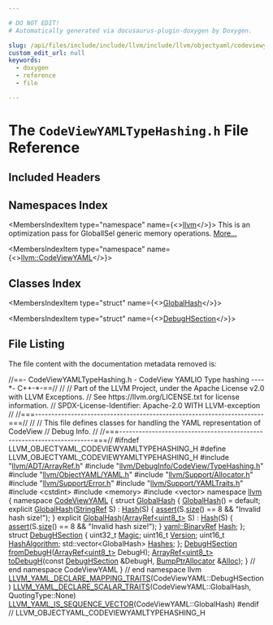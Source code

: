 ```yaml
---

# DO NOT EDIT!
# Automatically generated via docusaurus-plugin-doxygen by Doxygen.

slug: /api/files/include/include/llvm/include/llvm/objectyaml/codeviewyamltypehashing-h
custom_edit_url: null
keywords:
  - doxygen
  - reference
  - file

---
```





# The `CodeViewYAMLTypeHashing.h` File Reference

<DoxygenPage pluginConfig={pluginConfig}>



## Included Headers

<IncludesList>
<IncludesListItem
  filePath="llvm/ADT/ArrayRef.h"
  permalink="/docs/api/files/include/include/llvm/include/llvm/adt/arrayref-h"
  isLocal="true" />
<IncludesListItem
  filePath="llvm/DebugInfo/CodeView/TypeHashing.h"
  permalink="/docs/api/files/include/include/llvm/include/llvm/debuginfo/include/llvm/debuginfo/codeview/typehashing-h"
  isLocal="true" />
<IncludesListItem
  filePath="llvm/ObjectYAML/YAML.h"
  permalink="/docs/api/files/include/include/llvm/include/llvm/objectyaml/yaml-h"
  isLocal="true" />
<IncludesListItem
  filePath="llvm/Support/Allocator.h"
  permalink="/docs/api/files/include/include/llvm/include/llvm/support/allocator-h"
  isLocal="true" />
<IncludesListItem
  filePath="llvm/Support/Error.h"
  permalink="/docs/api/files/include/include/llvm/include/llvm/support/error-h"
  isLocal="true" />
<IncludesListItem
  filePath="llvm/Support/YAMLTraits.h"
  permalink="/docs/api/files/include/include/llvm/include/llvm/support/yamltraits-h"
  isLocal="true" />
<IncludesListItem
  filePath="cstdint"
  permalink=""
  isLocal="false" />
<IncludesListItem
  filePath="memory"
  permalink=""
  isLocal="false" />
<IncludesListItem
  filePath="vector"
  permalink=""
  isLocal="false" />
</IncludesList>

## Namespaces Index

<MembersIndex>

<MembersIndexItem
  type="namespace"
  name={<><a href="/docs/api/namespaces/llvm">llvm</a></>}>
This is an optimization pass for GlobalISel generic memory operations. <a href="/docs/api/namespaces/llvm/#details">More...</a>
</MembersIndexItem>

<MembersIndexItem
  type="namespace"
  name={<><a href="/docs/api/namespaces/llvm/codeviewyaml">llvm::CodeViewYAML</a></>}>
</MembersIndexItem>

</MembersIndex>

## Classes Index

<MembersIndex>

<MembersIndexItem
  type="struct"
  name={<><a href="/docs/api/structs/llvm/codeviewyaml/globalhash">GlobalHash</a></>}>
</MembersIndexItem>

<MembersIndexItem
  type="struct"
  name={<><a href="/docs/api/structs/llvm/codeviewyaml/debughsection">DebugHSection</a></>}>
</MembersIndexItem>

</MembersIndex>


## File Listing

The file content with the documentation metadata removed is:

<ProgramListing>

<Link id="l00001" /><CodeLine lineNumber="1"><span class="doxyHighlightComment">//==- CodeViewYAMLTypeHashing.h - CodeView YAMLIO Type hashing ----&#42;- C++-&#42;-==//</span></CodeLine>
<Link id="l00002" /><CodeLine lineNumber="2"><span class="doxyHighlightComment">//</span></CodeLine>
<Link id="l00003" /><CodeLine lineNumber="3"><span class="doxyHighlightComment">// Part of the LLVM Project, under the Apache License v2.0 with LLVM Exceptions.</span></CodeLine>
<Link id="l00004" /><CodeLine lineNumber="4"><span class="doxyHighlightComment">// See https://llvm.org/LICENSE.txt for license information.</span></CodeLine>
<Link id="l00005" /><CodeLine lineNumber="5"><span class="doxyHighlightComment">// SPDX-License-Identifier: Apache-2.0 WITH LLVM-exception</span></CodeLine>
<Link id="l00006" /><CodeLine lineNumber="6"><span class="doxyHighlightComment">//</span></CodeLine>
<Link id="l00007" /><CodeLine lineNumber="7"><span class="doxyHighlightComment">//===----------------------------------------------------------------------===//</span></CodeLine>
<Link id="l00008" /><CodeLine lineNumber="8"><span class="doxyHighlightComment">//</span></CodeLine>
<Link id="l00009" /><CodeLine lineNumber="9"><span class="doxyHighlightComment">// This file defines classes for handling the YAML representation of CodeView</span></CodeLine>
<Link id="l00010" /><CodeLine lineNumber="10"><span class="doxyHighlightComment">// Debug Info.</span></CodeLine>
<Link id="l00011" /><CodeLine lineNumber="11"><span class="doxyHighlightComment">//</span></CodeLine>
<Link id="l00012" /><CodeLine lineNumber="12"><span class="doxyHighlightComment">//===----------------------------------------------------------------------===//</span></CodeLine>
<Link id="l00013" /><CodeLine lineNumber="13"></CodeLine>
<Link id="l00014" /><CodeLine lineNumber="14"><span class="doxyHighlightPreprocessor">#ifndef LLVM&#95;OBJECTYAML&#95;CODEVIEWYAMLTYPEHASHING&#95;H</span></CodeLine>
<Link id="l00015" /><CodeLine lineNumber="15"><span class="doxyHighlightPreprocessor">#define LLVM&#95;OBJECTYAML&#95;CODEVIEWYAMLTYPEHASHING&#95;H</span></CodeLine>
<Link id="l00016" /><CodeLine lineNumber="16"></CodeLine>
<Link id="l00017" /><CodeLine lineNumber="17"><span class="doxyHighlightPreprocessor">#include &quot;<a href="/docs/api/files/include/include/llvm/include/llvm/adt/arrayref-h">llvm/ADT/ArrayRef.h</a>&quot;</span></CodeLine>
<Link id="l00018" /><CodeLine lineNumber="18"><span class="doxyHighlightPreprocessor">#include &quot;<a href="/docs/api/files/include/include/llvm/include/llvm/debuginfo/include/llvm/debuginfo/codeview/typehashing-h">llvm/DebugInfo/CodeView/TypeHashing.h</a>&quot;</span></CodeLine>
<Link id="l00019" /><CodeLine lineNumber="19"><span class="doxyHighlightPreprocessor">#include &quot;<a href="/docs/api/files/include/include/llvm/include/llvm/objectyaml/yaml-h">llvm/ObjectYAML/YAML.h</a>&quot;</span></CodeLine>
<Link id="l00020" /><CodeLine lineNumber="20"><span class="doxyHighlightPreprocessor">#include &quot;<a href="/docs/api/files/include/include/llvm/include/llvm/support/allocator-h">llvm/Support/Allocator.h</a>&quot;</span></CodeLine>
<Link id="l00021" /><CodeLine lineNumber="21"><span class="doxyHighlightPreprocessor">#include &quot;<a href="/docs/api/files/include/include/llvm/include/llvm/support/error-h">llvm/Support/Error.h</a>&quot;</span></CodeLine>
<Link id="l00022" /><CodeLine lineNumber="22"><span class="doxyHighlightPreprocessor">#include &quot;<a href="/docs/api/files/include/include/llvm/include/llvm/support/yamltraits-h">llvm/Support/YAMLTraits.h</a>&quot;</span></CodeLine>
<Link id="l00023" /><CodeLine lineNumber="23"><span class="doxyHighlightPreprocessor">#include &lt;cstdint&gt;</span></CodeLine>
<Link id="l00024" /><CodeLine lineNumber="24"><span class="doxyHighlightPreprocessor">#include &lt;memory&gt;</span></CodeLine>
<Link id="l00025" /><CodeLine lineNumber="25"><span class="doxyHighlightPreprocessor">#include &lt;vector&gt;</span></CodeLine>
<Link id="l00026" /><CodeLine lineNumber="26"></CodeLine>
<Link id="l00027" /><CodeLine lineNumber="27"><span class="doxyHighlightKeyword">namespace </span><span class="doxyHighlight"><a href="/docs/api/namespaces/llvm">llvm</a> &#123;</span></CodeLine>
<Link id="l00028" /><CodeLine lineNumber="28"></CodeLine>
<Link id="l00029" /><CodeLine lineNumber="29"><span class="doxyHighlightKeyword">namespace </span><span class="doxyHighlight"><a href="/docs/api/namespaces/llvm/codeviewyaml">CodeViewYAML</a> &#123;</span></CodeLine>
<Link id="l00030" /><CodeLine lineNumber="30"></CodeLine>
<Link id="l00031" /><CodeLine lineNumber="31" lineLink="/docs/api/structs/llvm/codeviewyaml/globalhash"><span class="doxyHighlightKeyword">struct </span><span class="doxyHighlight"><a href="/docs/api/structs/llvm/codeviewyaml/globalhash/#a4a539385c30f1ff96956ff41898734a0">GlobalHash</a> &#123;</span></CodeLine>
<Link id="l00032" /><CodeLine lineNumber="32" lineLink="/docs/api/structs/llvm/codeviewyaml/globalhash/#a4a539385c30f1ff96956ff41898734a0"><span class="doxyHighlight">  <a href="/docs/api/structs/llvm/codeviewyaml/globalhash/#a4a539385c30f1ff96956ff41898734a0">GlobalHash</a>() = </span><span class="doxyHighlightKeywordFlow">default</span><span class="doxyHighlight">;</span></CodeLine>
<Link id="l00033" /><CodeLine lineNumber="33" lineLink="/docs/api/structs/llvm/codeviewyaml/globalhash/#aa6cde89f0c5b372e3d112038e9dbd7e4"><span class="doxyHighlight">  </span><span class="doxyHighlightKeyword">explicit</span><span class="doxyHighlight"> <a href="/docs/api/structs/llvm/codeviewyaml/globalhash/#aa6cde89f0c5b372e3d112038e9dbd7e4">GlobalHash</a>(<a href="/docs/api/classes/llvm/stringref">StringRef</a> S) : <a href="/docs/api/structs/llvm/codeviewyaml/globalhash/#a4085d77e955c1ef12755ee40d47c4636">Hash</a>(S) &#123;</span></CodeLine>
<Link id="l00034" /><CodeLine lineNumber="34"><span class="doxyHighlight">    <a href="/docs/api/files/lib/lib/target/lib/target/amdgpu/silowercontrolflow-cpp/#a4868c5d81c5ccc98c47aeab6244346a0">assert</a>(S.<a href="/docs/api/classes/llvm/stringref/#a5db9240c74644c67759dd0f901fc3c7d">size</a>() == 8 &amp;&amp; </span><span class="doxyHighlightStringLiteral">&quot;Invalid hash size!&quot;</span><span class="doxyHighlight">);</span></CodeLine>
<Link id="l00035" /><CodeLine lineNumber="35"><span class="doxyHighlight">  &#125;</span></CodeLine>
<Link id="l00036" /><CodeLine lineNumber="36" lineLink="/docs/api/structs/llvm/codeviewyaml/globalhash/#a61893bf07a35bee262986d74293c6c36"><span class="doxyHighlight">  </span><span class="doxyHighlightKeyword">explicit</span><span class="doxyHighlight"> <a href="/docs/api/structs/llvm/codeviewyaml/globalhash/#a61893bf07a35bee262986d74293c6c36">GlobalHash</a>(<a href="/docs/api/classes/llvm/arrayref">ArrayRef&lt;uint8&#95;t&gt;</a> S) : <a href="/docs/api/structs/llvm/codeviewyaml/globalhash/#a4085d77e955c1ef12755ee40d47c4636">Hash</a>(S) &#123;</span></CodeLine>
<Link id="l00037" /><CodeLine lineNumber="37"><span class="doxyHighlight">    <a href="/docs/api/files/lib/lib/target/lib/target/amdgpu/silowercontrolflow-cpp/#a4868c5d81c5ccc98c47aeab6244346a0">assert</a>(S.<a href="/docs/api/classes/llvm/arrayref/#a85ffb6531d4cda988ea81f18d4e56fb7">size</a>() == 8 &amp;&amp; </span><span class="doxyHighlightStringLiteral">&quot;Invalid hash size!&quot;</span><span class="doxyHighlight">);</span></CodeLine>
<Link id="l00038" /><CodeLine lineNumber="38"><span class="doxyHighlight">  &#125;</span></CodeLine>
<Link id="l00039" /><CodeLine lineNumber="39" lineLink="/docs/api/structs/llvm/codeviewyaml/globalhash/#a4085d77e955c1ef12755ee40d47c4636"><span class="doxyHighlight">  <a href="/docs/api/classes/llvm/yaml/binaryref">yaml::BinaryRef</a> <a href="/docs/api/structs/llvm/codeviewyaml/globalhash/#a4085d77e955c1ef12755ee40d47c4636">Hash</a>;</span></CodeLine>
<Link id="l00040" /><CodeLine lineNumber="40"><span class="doxyHighlight">&#125;;</span></CodeLine>
<Link id="l00041" /><CodeLine lineNumber="41"></CodeLine>
<Link id="l00042" /><CodeLine lineNumber="42" lineLink="/docs/api/structs/llvm/codeviewyaml/debughsection"><span class="doxyHighlightKeyword">struct </span><span class="doxyHighlight"><a href="/docs/api/structs/llvm/codeviewyaml/debughsection">DebugHSection</a> &#123;</span></CodeLine>
<Link id="l00043" /><CodeLine lineNumber="43" lineLink="/docs/api/structs/llvm/codeviewyaml/debughsection/#ac5573d7e4b8cd1fdb66455023c30e7e1"><span class="doxyHighlight">  uint32&#95;t <a href="/docs/api/structs/llvm/codeviewyaml/debughsection/#ac5573d7e4b8cd1fdb66455023c30e7e1">Magic</a>;</span></CodeLine>
<Link id="l00044" /><CodeLine lineNumber="44" lineLink="/docs/api/structs/llvm/codeviewyaml/debughsection/#a987fed06b7cfb1095cd975117a2b6d65"><span class="doxyHighlight">  uint16&#95;t <a href="/docs/api/structs/llvm/codeviewyaml/debughsection/#a987fed06b7cfb1095cd975117a2b6d65">Version</a>;</span></CodeLine>
<Link id="l00045" /><CodeLine lineNumber="45" lineLink="/docs/api/structs/llvm/codeviewyaml/debughsection/#a656cb398ff8c7d0b041c9ed65e548c96"><span class="doxyHighlight">  uint16&#95;t <a href="/docs/api/structs/llvm/codeviewyaml/debughsection/#a656cb398ff8c7d0b041c9ed65e548c96">HashAlgorithm</a>;</span></CodeLine>
<Link id="l00046" /><CodeLine lineNumber="46" lineLink="/docs/api/structs/llvm/codeviewyaml/debughsection/#a1d6ca4055e86103346b265346fd067a1"><span class="doxyHighlight">  std::vector&lt;GlobalHash&gt; <a href="/docs/api/structs/llvm/codeviewyaml/debughsection/#a1d6ca4055e86103346b265346fd067a1">Hashes</a>;</span></CodeLine>
<Link id="l00047" /><CodeLine lineNumber="47"><span class="doxyHighlight">&#125;;</span></CodeLine>
<Link id="l00048" /><CodeLine lineNumber="48"></CodeLine>
<Link id="l00049" /><CodeLine lineNumber="49"><span class="doxyHighlight"><a href="/docs/api/structs/llvm/codeviewyaml/debughsection">DebugHSection</a> <a href="/docs/api/namespaces/llvm/codeviewyaml/#ae656922d1c902f1107654bd1ae01501a">fromDebugH</a>(<a href="/docs/api/classes/llvm/arrayref">ArrayRef&lt;uint8&#95;t&gt;</a> DebugH);</span></CodeLine>
<Link id="l00050" /><CodeLine lineNumber="50"><span class="doxyHighlight"><a href="/docs/api/classes/llvm/arrayref">ArrayRef&lt;uint8&#95;t&gt;</a> <a href="/docs/api/namespaces/llvm/codeviewyaml/#ad026ca61ae553f5da149349b2662e425">toDebugH</a>(</span><span class="doxyHighlightKeyword">const</span><span class="doxyHighlight"> <a href="/docs/api/structs/llvm/codeviewyaml/debughsection">DebugHSection</a> &amp;DebugH,</span></CodeLine>
<Link id="l00051" /><CodeLine lineNumber="51"><span class="doxyHighlight">                           <a href="/docs/api/namespaces/llvm/#a8e612822d4ba7bb36c9c79582a567108">BumpPtrAllocator</a> &amp;<a href="/docs/api/namespaces/llvm/#a264176188c0aadccd3ca5b6929b5a2e1aea571dc00aef155a16d4e7e1861e1682">Alloc</a>);</span></CodeLine>
<Link id="l00052" /><CodeLine lineNumber="52"></CodeLine>
<Link id="l00053" /><CodeLine lineNumber="53"><span class="doxyHighlight">&#125; </span><span class="doxyHighlightComment">// end namespace CodeViewYAML</span></CodeLine>
<Link id="l00054" /><CodeLine lineNumber="54"></CodeLine>
<Link id="l00055" /><CodeLine lineNumber="55"><span class="doxyHighlight">&#125; </span><span class="doxyHighlightComment">// end namespace llvm</span></CodeLine>
<Link id="l00056" /><CodeLine lineNumber="56"></CodeLine>
<Link id="l00057" /><CodeLine lineNumber="57"><span class="doxyHighlight"><a href="/docs/api/files/include/include/llvm/include/llvm/support/yamltraits-h/#ad0052877aa94559fb289ffa80620cb1d">LLVM&#95;YAML&#95;DECLARE&#95;MAPPING&#95;TRAITS</a>(CodeViewYAML::DebugHSection)</span></CodeLine>
<Link id="l00058" /><CodeLine lineNumber="58"><span class="doxyHighlight"><a href="/docs/api/files/include/include/llvm/include/llvm/support/yamltraits-h/#a5896d0cd98f570144d9add3dfb796a79">LLVM&#95;YAML&#95;DECLARE&#95;SCALAR&#95;TRAITS</a>(CodeViewYAML::GlobalHash, QuotingType::None)</span></CodeLine>
<Link id="l00059" /><CodeLine lineNumber="59"><span class="doxyHighlight"><a href="/docs/api/files/include/include/llvm/include/llvm/support/yamltraits-h/#a57ad3a94065e9edfc73b92994494ae50">LLVM&#95;YAML&#95;IS&#95;SEQUENCE&#95;VECTOR</a>(CodeViewYAML::GlobalHash)</span></CodeLine>
<Link id="l00060" /><CodeLine lineNumber="60"></CodeLine>
<Link id="l00061" /><CodeLine lineNumber="61"><span class="doxyHighlightPreprocessor">#endif </span><span class="doxyHighlightComment">// LLVM&#95;OBJECTYAML&#95;CODEVIEWYAMLTYPEHASHING&#95;H</span></CodeLine>

</ProgramListing>


</DoxygenPage>
